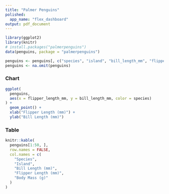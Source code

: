 ```yaml
---
title: "Palmer Penguins"
polished:
  app_name: "flex_dashboard"
output: pdf_document
---
```


```r
library(ggplot2)
library(knitr)
# install.packages("palmerpenguins")
data(penguins, package = "palmerpenguins")

penguins <- penguins[, c("species", "island", "bill_length_mm", "flipper_length_mm", "body_mass_g")]
penguins <- na.omit(penguins)
```

### Chart

```r
ggplot(
  penguins,
  aes(x = flipper_length_mm, y = bill_length_mm, color = species)
) + 
  geom_point() +
  xlab("Flipper Length (mm)") +
  ylab("Bill Length (mm)") 
```

### Table

```r
knitr::kable(
  penguins[1:50, ],
  row.names = FALSE,
  col.names = c(
    "Species",
    "Island",
    "Bill Length (mm)",
    "Flipper Length (mm)",
    "Body Mass (g)"
  )
)
```
